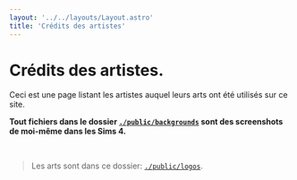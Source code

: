 ```yaml
---
layout: '../../layouts/Layout.astro'
title: 'Crédits des artistes'
---
```



# Crédits des artistes.

Ceci est une page listant les artistes auquel leurs arts ont été utilisés sur ce site.

**Tout fichiers dans le dossier [`./public/backgrounds`](https://github.com/herisdia/herisdia.me/tree/master/public/backgrounds/) sont des screenshots de moi-même dans les Sims 4.**

<br />

> Les arts sont dans ce dossier: [`./public/logos`](https://github.com/herisdia/herisdia.me/tree/master/public/logos/).

<br />

<Credits subtext='Retrouvez (x) sur ' />

<Links>
  <Link color='#b69bc9' text='Retour' href='/fr/' target={true} />
</Links>
